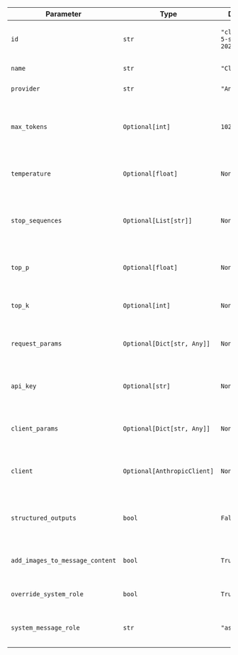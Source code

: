 | Parameter                       | Type                        | Default                        | Description                                                     |
| ------------------------------ | --------------------------- | ------------------------------ | --------------------------------------------------------------- |
| `id`                           | `str`                       | `"claude-3-5-sonnet-20241022"` | The id of the Anthropic Claude model to use                     |
| `name`                         | `str`                       | `"Claude"`                     | The name of the model                                           |
| `provider`                     | `str`                       | `"Anthropic"`                  | The provider of the model                                       |
| `max_tokens`                   | `Optional[int]`             | `1024`                         | Maximum number of tokens to generate in the chat completion     |
| `temperature`                  | `Optional[float]`           | `None`                         | Controls randomness in the model's output                       |
| `stop_sequences`               | `Optional[List[str]]`       | `None`                         | A list of strings that the model should stop generating text at |
| `top_p`                        | `Optional[float]`           | `None`                         | Controls diversity via nucleus sampling                         |
| `top_k`                        | `Optional[int]`             | `None`                         | Controls diversity via top-k sampling                           |
| `request_params`               | `Optional[Dict[str, Any]]`  | `None`                         | Additional parameters to include in the request                 |
| `api_key`                      | `Optional[str]`             | `None`                         | The API key for authenticating with Anthropic                   |
| `client_params`                | `Optional[Dict[str, Any]]`  | `None`                         | Additional parameters for client configuration                  |
| `client`                       | `Optional[AnthropicClient]` | `None`                         | A pre-configured instance of the Anthropic client               |
| `structured_outputs`           | `bool`                      | `False`                        | Whether to use structured outputs with this Model               |
| `add_images_to_message_content`| `bool`                      | `True`                         | Whether to add images to the message content                    |
| `override_system_role`         | `bool`                      | `True`                         | Whether to override the system role                             |
| `system_message_role`          | `str`                       | `"assistant"`                  | The role to map the system message to                           |
